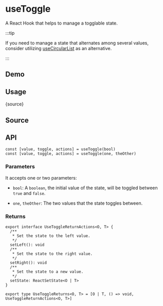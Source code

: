 # useToggle


<HooksType category="State" />

A React Hook that helps to manage a togglable state.

:::tip

If you need to manage a state that alternates among several values, consider utilizing [useCircularList](/reference/use-circular-list) as an alternative.

:::

## Demo


<App />

## Usage


<RawCode>{source}</RawCode>

## Source


<Source />

## API

```tsx
const [value, toggle, actions] = useToggle(bool)
const [value, toggle, actions] = useToggle(one, theOther)
```

### Parameters

It accepts one or two parameters:

- `bool`: A `boolean`, the initial value of the state, will be toggled between `true` and `false`.

- `one`, `theOther`: The two values that the state toggles between.

### Returns

```tsx
export interface UseToggleReturnActions<O, T> {
  /**
   * Set the state to the left value.
   */
  setLeft(): void
  /**
   * Set the state to the right value.
   */
  setRight(): void
  /**
   * Set the state to a new value.
   */
  setState: ReactSetState<O | T>
}

export type UseToggleReturns<O, T> = [O | T, () => void, UseToggleReturnActions<O, T>]
```
